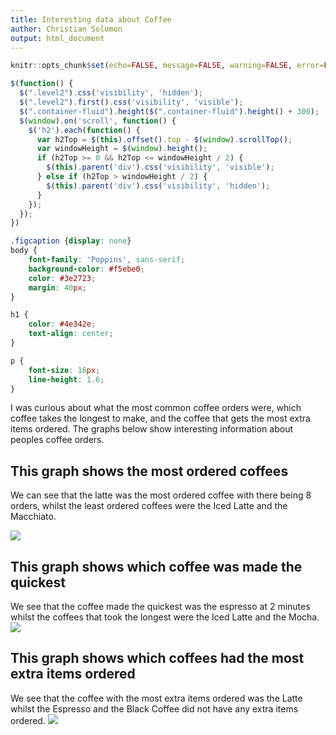 ```yaml
---
title: Interesting data about Coffee
author: Christian Solomon
output: html_document
---
```


<script src="https://code.jquery.com/jquery-3.7.1.min.js" integrity="sha256-/JqT3SQfawRcv/BIHPThkBvs0OEvtFFmqPF/lYI/Cxo=" crossorigin="anonymous"></script>

```r
knitr::opts_chunk$set(echo=FALSE, message=FALSE, warning=FALSE, error=FALSE)
```

```js
$(function() {
  $(".level2").css('visibility', 'hidden');
  $(".level2").first().css('visibility', 'visible');
  $(".container-fluid").height($(".container-fluid").height() + 300);
  $(window).on('scroll', function() {
    $('h2').each(function() {
      var h2Top = $(this).offset().top - $(window).scrollTop();
      var windowHeight = $(window).height();
      if (h2Top >= 0 && h2Top <= windowHeight / 2) {
        $(this).parent('div').css('visibility', 'visible');
      } else if (h2Top > windowHeight / 2) {
        $(this).parent('div').css('visibility', 'hidden');
      }
    });
  });
})
```

```css
.figcaption {display: none}
body {
    font-family: 'Poppins', sans-serif;
    background-color: #f5ebe0;
    color: #3e2723;
    margin: 40px;
}

h1 {
    color: #4e342e;
    text-align: center;
}

p {
    font-size: 16px;
    line-height: 1.6;
}
```


I was curious about what the most common coffee orders were, which coffee takes the longest to make, and the coffee that gets the most extra items ordered. The graphs below show interesting information about peoples coffee orders.  



## This graph shows the most ordered coffees

We can see that the latte was the most ordered coffee with there being 8 orders, whilst the least ordered coffees were the Iced Latte and the Macchiato.

![](plot1.png)

## This graph shows which coffee was made the quickest 

We see that the coffee made the quickest was the espresso at 2 minutes whilst the coffees that took the longest were the Iced Latte and the Mocha.
![](plot2.png)

## This graph shows which coffees had the most extra items ordered

We see that the coffee with the most extra items ordered was the Latte whilst the Espresso and the Black Coffee did not have any extra items ordered.
![](plot3.png)

